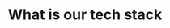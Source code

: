 ---
title: 'What is our tech stack'
sidebarTitle: 'What is our tech stack'
description: ''
icon: ''
---